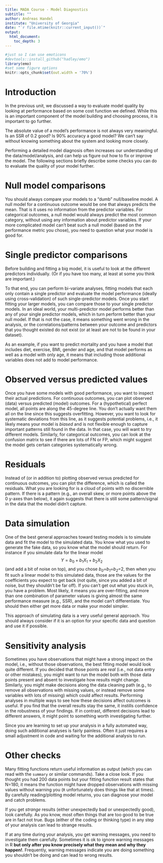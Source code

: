 ```yaml
---
title: MADA Course - Model Diagnostics
subtitle: ""
author: Andreas Handel
institute: "University of Georgia"
date: "`r file.mtime(knitr::current_input())`"
output: 
  html_document:
    toc_depth: 3
---
```


```r
#just so I can use emoticons
#devtools::install_github("hadley/emo")
library(emo)
#set some figure options
knitr::opts_chunk$set(out.width = '70%')
```


# Introduction

In the previous unit, we discussed a way to evaluate model quality by looking at performance based on some cost function we defined. While this is an important component of the model building and choosing process, it is important to go further.

The absolute value of a model's performance is not always very meaningful. Is an SSR of 0.2 good? Is 90% accuracy a good model? We can't say without knowing something about the system and looking more closely. 

Performing a detailed model diagnosis often increases our understanding of the data/model/analysis, and can help us figure out how to fix or improve the model. The following sections briefly describe some checks you can do to evaluate the quality of your model further.


# Null model comparisons

You should always compare your models to a "dumb" null/baseline model. A null model for a continuous outcome would be one that always predicts the mean. That is it uses no information from the predictor variables. For categorical outcomes, a null model would always predict the most common category, without using any information about predictor variables. If your more complicated model can't beat such a null model (based on the performance metric you chose), you need to question what your model is good for. 


# Single predictor comparisons

Before building and fitting a big model, it is useful to look at the different predictors individually. (Or if you have too many, at least at some you think are important.) 

To that end, you can perform bi-variate analyses, fitting models that each only contain a single predictor and evaluate the model performance (ideally using cross-validation) of such single-predictor models. Once you start fitting your larger models, you can compare those to your single predictor models. In an ideal world, your multi-predictor model performs better than any of your single predictor models, which in turn perform better than your null model. If that is not the case, it means something went wrong in the analysis, or the correlations/patterns between your outcome and predictors that you thought existed do not exist (or at least are not to be found in your dataset).

As an example, if you want to predict mortality and you have a model that includes diet, exercise, BMI, gender and age, and that model performs as well as a model with only age, it means that including those additional variables does not add to model performance. 


# Observed versus predicted values

Once you have some models with good performance, you want to inspect their actual predictions. For continuous outcomes, you can plot observed (data) versus predicted (model) outcomes. For a (hypothetical) perfect model, all points are along the 45-degree line. You don't actually want them all on the line since this suggests overfitting. However, you want to look for systematic deviations from this line, as it suggests potential problems, i.e., it likely means your model is _biased_ and is not flexible enough to capture important patterns still found in the data. In that case, you will want to try different models. Similarly, for categorical outcomes, you can look at the confusion matrix to see if there are lots of FN or FP, which might suggest the model gets certain categories systematically wrong.

# Residuals 

Instead of (or in addition to) plotting observed versus predicted for continuous outcomes, you can plot the difference, which is called the residuals. What you are looking for is a cloud of points with no discernible pattern. If there is a pattern (e.g., an overall skew, or more points above the 0 y-axes than below), it again suggests that there is still some pattern/signal in the data that the model didn't capture.


# Data simulation

One of the best general approaches toward testing models is to simulate data and fit the model to the simulated data. You know what you used to generate the fake data, so you know what the model should return. For instance if you simulate data for the linear model $$Y=b_0 + b_1X_1 + b_2X_2$$ (and add a bit of noise on top), and you chose _b~0~_=_b~1~_=_b~2~_=2, then when you fit such a linear model to this simulated data, those are the values for the coefficients you expect to get back (not quite, since you added a bit of noise, but they shouldn't be far off). If you can't get out what you stuck in, you have a problem. Most likely, it means you are over-fitting, and more than one combination of parameter values is giving almost the same performance measure (e.g., SSR), and the model can't differentiate. You should then either get more data or make your model simpler.

This approach of simulating data is a very useful general approach. You should always consider if it is an option for your specific data and question and use it if possible.

# Sensitivity analysis

Sometimes you have observations that might have a strong impact on the model, i.e., without those observations, the best fitting model would look quite different. If you decided that those points are _real_ (i.e., not data entry or other mistakes), you might want to run the model both with those data points present and absent to investigate how results might change. Similarly, you might make decisions along the data cleaning path (e.g., to remove all observations with missing values, or instead remove some variables with lots of missing) which could affect results. Performing analyses in multiple ways to see how these decisions affect outcomes is useful. If you find that the overall results stay the same, it instills confidence in the robustness of your findings. If in contrast, different decisions lead to different answers, it might point to something worth investigating further. 

Since you are learning to set up your analysis in a fully automated way, doing such additional analyses is fairly painless. Often it just requires a small adjustment in code and waiting for the additional analysis to run.


# Other checks

Many fitting functions return useful information as output (which you can read with the `summary` or similar commands). Take a close look. If you thought you had 200 data points but your fitting function result states that N=180, it means the function might have dropped observations with missing values without warning you (`R` unfortunately does things like that at times). By carefully reading/plotting model returns, you can diagnose your model and catch problems.

If you get _strange_ results (either unexpectedly bad or unexpectedly good), look carefully. As you know, most often things that are too good to be true are in fact not true. Bugs (either of the coding or thinking type) in any step of your analysis can lead to strange results.

If at any time during your analysis, you get warning messages, you need to investigate them carefully. Sometimes it is ok to ignore warning messages in R **but only after you know precisely what they mean and why they happen!**. Frequently, warning messages indicate you are doing something you shouldn't be doing and can lead to wrong results. 




